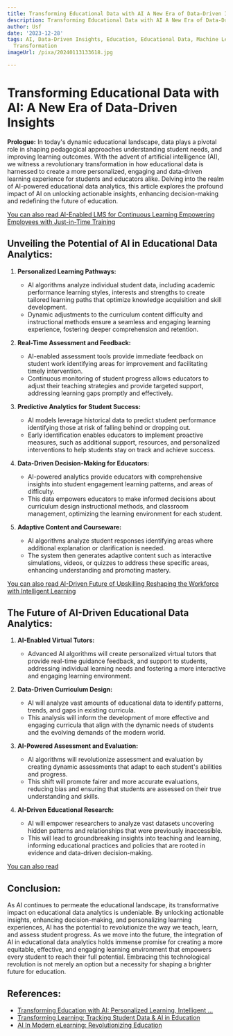 ```yaml
---
title: Transforming Educational Data with AI A New Era of Data-Driven Insights
description: Transforming Educational Data with AI A New Era of Data-Driven Insights
author: Usf
date: '2023-12-28'
tags: AI, Data-Driven Insights, Education, Educational Data, Machine Learning, Technology,
  Transformation
imageUrl: /pixa/20240113133618.jpg

---
```

# **Transforming Educational Data  with  AI: A New Era of Data-Driven Insights**

**Prologue:**
In today's dynamic educational landscape, data plays a pivotal  role in shaping pedagogical approaches understanding student needs, and improving learning outcomes. With the advent of  artificial intelligence (AI), we witness a revolutionary transformation in how educational data  is harnessed to create a more personalized, engaging and data-driven learning experience  for students and educators alike. Delving into the realm of AI-powered educational data analytics, this article explores the profound impact of AI on  unlocking actionable insights, enhancing decision-making and redefining the future of education.

[You can also  read AI-Enabled LMS for Continuous Learning Empowering Employees  with Just-in-Time Training](AI-Enabled%20LMS%20for%20Continuous%20Learning%20Empowering%20Employees%20with%20Just-in-Time%20Training)


##  **Unveiling the Potential of AI in  Educational Data Analytics:**

1. **Personalized Learning Pathways:**
   - AI algorithms analyze individual  student data, including  academic performance  learning styles,  interests and strengths to create tailored  learning paths that optimize knowledge acquisition and skill development.
    - Dynamic adjustments  to the curriculum content difficulty and instructional methods ensure a seamless and engaging learning experience,  fostering deeper comprehension and retention.

2. **Real-Time Assessment and Feedback:**
   - AI-enabled assessment tools provide immediate feedback on  student work identifying areas for improvement and facilitating timely intervention.
   - Continuous monitoring of student progress allows educators to adjust their  teaching strategies and provide  targeted support, addressing learning gaps promptly and effectively.

3. **Predictive  Analytics for Student Success:**
   - AI  models  leverage historical data to predict student performance identifying those at risk  of falling behind or dropping out.
   - Early identification  enables educators to implement proactive  measures, such as additional  support, resources,  and personalized interventions to help students stay on track and achieve success.

4. **Data-Driven Decision-Making for Educators:**
   - AI-powered analytics provide educators with comprehensive insights  into student engagement learning patterns,  and areas of difficulty.
   - This  data  empowers educators to make informed decisions about curriculum design instructional methods, and classroom management, optimizing the learning  environment for each student.

5. **Adaptive Content and Courseware:**
     - AI algorithms analyze student responses identifying areas where additional explanation or clarification is needed.
   - The system then generates adaptive content such as interactive simulations, videos, or quizzes to address these specific areas, enhancing understanding and promoting mastery.

[You can also read AI-Driven Future of Upskilling Reshaping the Workforce with Intelligent Learning](AI-Driven%20Future%20of%20Upskilling%20Reshaping%20the%20Workforce%20with%20Intelligent%20Learning)


## **The Future of AI-Driven Educational Data Analytics:**

1. **AI-Enabled Virtual Tutors:**
   -  Advanced  AI algorithms  will create personalized virtual  tutors  that provide real-time guidance feedback, and support to students, addressing  individual learning needs and fostering a more  interactive and engaging learning environment.

2. **Data-Driven Curriculum  Design:**
   - AI will analyze vast amounts of educational data  to identify patterns, trends,  and gaps in  existing curricula.
    - This analysis will inform the development of more effective and engaging curricula that align with the dynamic needs of students and the evolving demands of  the modern  world.

3. **AI-Powered Assessment and Evaluation:**
   - AI algorithms will revolutionize assessment and evaluation by creating dynamic assessments that adapt to each student's abilities and progress.
    - This shift will promote fairer and more accurate evaluations, reducing bias and  ensuring that students are assessed on their true understanding  and skills.

4. **AI-Driven Educational Research:**
   - AI will empower researchers  to  analyze vast datasets uncovering hidden patterns and relationships  that were previously  inaccessible.
   - This will lead to groundbreaking insights into teaching and learning, informing educational practices and policies that are rooted in evidence and data-driven  decision-making.

[You can also read ]()


## **Conclusion:**

As AI continues to permeate the educational landscape,  its  transformative impact on educational data analytics  is undeniable. By unlocking actionable insights, enhancing decision-making, and personalizing learning experiences, AI has the potential to revolutionize the way we teach, learn, and assess student progress. As we move into the future, the integration of AI in educational data  analytics holds immense promise for creating a more equitable, effective, and  engaging learning environment that empowers every  student to reach  their  full potential. Embracing this technological revolution is not merely an option but a  necessity for shaping a brighter future for education.

## References:
- [Transforming Education with AI: Personalized Learning, Intelligent ...](https://medium.com/@laolukorede/transforming-education-with-ai-personalized-learning-intelligent-tutoring-and-data-driven-b79dc337fdfb)
- [Transforming Learning: Tracking Student Data & AI in Education](https://www.linkedin.com/pulse/transforming-learning-tracking-student-data-ai-education-yv9ce)
- [AI In Modern eLearning: Revolutionizing Education](https://elearningindustry.com/the-transformative-power-of-ai-in-modern-elearning-a-new-era-for-education)
